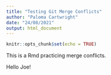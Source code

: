 ```yaml
---
title: "Testing Git Merge Conflicts"
author: "Paloma Cartwright"
date: "24/08/2021"
output: html_document
---
```


```r
knitr::opts_chunk$set(echo = TRUE)
```


This is a Rmd practicing merge conflicts. 

Hello Joe! 


